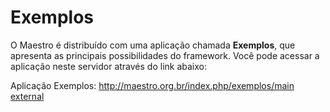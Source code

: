 <text xml:space="preserve">
= Exemplos =
O Maestro é distribuído com uma aplicação chamada '''Exemplos''', que apresenta as principais possibilidades do framework.
Você pode acessar a aplicação neste servidor através do link abaixo:

Aplicação Exemplos: [http://maestro.org.br/index.php/exemplos/main http://maestro.org.br/index.php/exemplos/main external]
</text>